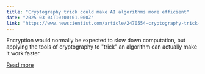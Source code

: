 ```yaml
---
title: "Cryptography trick could make AI algorithms more efficient"
date: "2025-03-04T10:00:01.000Z"
link: "https://www.newscientist.com/article/2470554-cryptography-trick-could-make-ai-algorithms-more-efficient/?utm_campaign=RSS%7CNSNS&utm_source=NSNS&utm_medium=RSS&utm_content=technology"
---
```


Encryption would normally be expected to slow down computation, but applying the tools of cryptography to "trick" an algorithm can actually make it work faster

[Read more](https://www.newscientist.com/article/2470554-cryptography-trick-could-make-ai-algorithms-more-efficient/?utm_campaign=RSS%7CNSNS&utm_source=NSNS&utm_medium=RSS&utm_content=technology)
